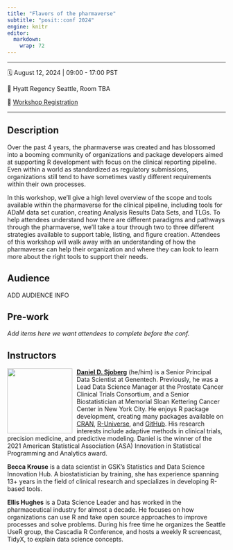 ```yaml
---
title: "Flavors of the pharmaverse"
subtitle: "posit::conf 2024"
engine: knitr
editor: 
  markdown: 
    wrap: 72
---
```


------------------------------------------------------------------------

🗓️ August 12, 2024 \| 09:00 - 17:00 PST

🏨 Hyatt Regency Seattle, Room TBA

📝 [Workshop Registration](http://pos.it/conf)

------------------------------------------------------------------------

## Description

Over the past 4 years, the pharmaverse was created and has blossomed into a booming community of organizations and package developers aimed at supporting R development with focus on the clinical reporting pipeline.
Even within a world as standardized as regulatory submissions, organizations still tend to have sometimes vastly different requirements within their own processes.

In this workshop, we’ll give a high level overview of the scope and tools available within the pharmaverse for the clinical pipeline, including tools for ADaM data set curation, creating Analysis Results Data Sets, and TLGs.
To help attendees understand how there are different paradigms and pathways through the pharmaverse, we’ll take a tour through two to three different strategies available to support table, listing, and figure creation.
Attendees of this workshop will walk away with an understanding of how the pharmaverse can help their organization and where they can look to learn more about the right tools to support their needs.

## Audience

ADD AUDIENCE INFO

## Pre-work

_Add items here we want attendees to complete before the conf._

## Instructors

![](images/dan-circle.png){style="float:left;padding: 0 10px 0 0;" fig-alt="Headshot of Daniel Sjoberg" width="150"}

[**Daniel D. Sjoberg**](https://www.danieldsjoberg.com/) (he/him) is a Senior Principal Data Scientist at Genentech. Previously, he was a Lead Data Science Manager at the Prostate Cancer Clinical Trials Consortium, and a Senior Biostatistician at Memorial Sloan Kettering Cancer Center in New York City.
He enjoys R package development, creating many packages available on [CRAN](https://cran.r-project.org/web/packages/), [R-Universe](https://ddsjoberg.r-universe.dev/ui#packages), and [GitHub](https://github.com/ddsjoberg). 
His research interests include adaptive methods in clinical trials, precision medicine, and predictive modeling.
Daniel is the winner of the 2021 American Statistical Association (ASA) Innovation in Statistical Programming and Analytics award.

**Becca Krouse** is a data scientist in GSK's Statistics and Data Science Innovation Hub. A biostatistician by training, she has experience spanning 13+ years in the field of clinical research and specializes in developing R-based tools.

**Ellis Hughes** is a Data Science Leader and has worked in the pharmaceutical industry for almost a decade. He focuses on how organizations can use R and take open source approaches to improve processes and solve problems. During his free time he organizes the Seattle UseR group, the Cascadia R Conference, and hosts a weekly R screencast, TidyX, to explain data science concepts.